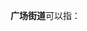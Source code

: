 '''广场街道'''可以指：
{{PRC admin/disambig|13/02/02/003/000|42/09/02/003/000|43/03/02/005/000}}
{{disambig|cat=四字乡级行政区划消歧义}}